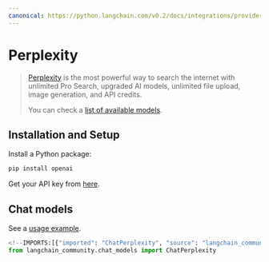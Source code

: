 ```yaml
---
canonical: https://python.langchain.com/v0.2/docs/integrations/providers/perplexity/
---
```


# Perplexity

> [Perplexity](https://www.perplexity.ai/pro) is the most powerful way to search
the internet with unlimited Pro Search, upgraded AI models, unlimited file upload,
image generation, and API credits.
> 
> You can check a [list of available models](https://docs.perplexity.ai/docs/model-cards).

## Installation and Setup

Install a Python package:

```bash
pip install openai
```

Get your API key from [here](https://docs.perplexity.ai/docs/getting-started).

## Chat models

See a [usage example](/docs/integrations/chat/perplexity).

```python
<!--IMPORTS:[{"imported": "ChatPerplexity", "source": "langchain_community.chat_models", "docs": "https://api.python.langchain.com/en/latest/chat_models/langchain_community.chat_models.perplexity.ChatPerplexity.html", "title": "Perplexity"}]-->
from langchain_community.chat_models import ChatPerplexity
```